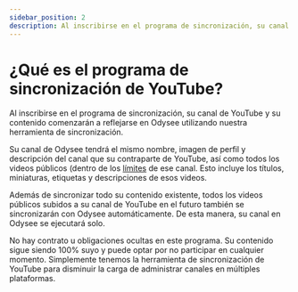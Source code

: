 ---
sidebar_position: 2
description: Al inscribirse en el programa de sincronización, su canal de YouTube y su contenido comenzarán a reflejarse en Odysee utilizando nuestra herramienta de sincronización.
---

# ¿Qué es el programa de sincronización de YouTube?

Al inscribirse en el programa de sincronización, su canal de YouTube y su contenido comenzarán a reflejarse en Odysee utilizando nuestra herramienta de sincronización.

Su canal de Odysee tendrá el mismo nombre, imagen de perfil y descripción del canal que su contraparte de YouTube, así como todos los videos públicos (dentro de los [límites](https://help.odysee.tv/es/category-syncprogram/limits) de ese canal. Esto incluye los títulos, miniaturas, etiquetas y descripciones de esos videos.

Además de sincronizar todo su contenido existente, todos los videos públicos subidos a su canal de YouTube en el futuro también se sincronizarán con Odysee automáticamente. De esta manera, su canal en Odysee se ejecutará solo.

No hay contrato u obligaciones ocultas en este programa. Su contenido sigue siendo 100% suyo y puede optar por no participar en cualquier momento. Simplemente tenemos la herramienta de sincronización de YouTube para disminuir la carga de administrar canales en múltiples plataformas.